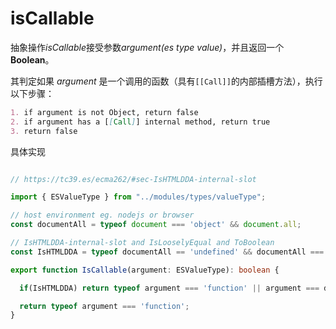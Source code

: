 # isCallable

抽象操作*isCallable*接受参数*argument(es type value)*，并且返回一个**Boolean**。

其判定如果 *argument* 是一个调用的函数（具有`[[Call]]`的内部插槽方法），执行以下步骤：

```md
1. if argument is not Object, return false
2. if argument has a [[Call]] internal method, return true
3. return false
```

具体实现

```ts

// https://tc39.es/ecma262/#sec-IsHTMLDDA-internal-slot

import { ESValueType } from "../modules/types/valueType";

// host environment eg. nodejs or browser
const documentAll = typeof document === 'object' && document.all;

// IsHTMLDDA-internal-slot and IsLooselyEqual and ToBoolean
const IsHTMLDDA = typeof documentAll == 'undefined' && documentAll === 'undefined';

export function IsCallable(argument: ESValueType): boolean {

  if(IsHTMLDDA) return typeof argument === 'function' || argument === documentAll;

  return typeof argument === 'function';
}


```